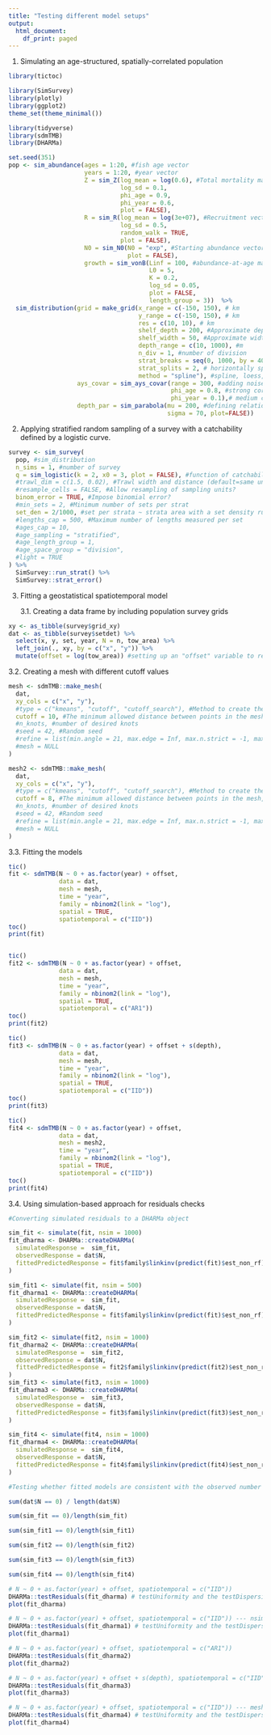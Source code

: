 ```yaml
---
title: "Testing different model setups"
output:
  html_document:
    df_print: paged
---
```

1.  Simulating an age-structured, spatially-correlated population
```r
library(tictoc)

library(SimSurvey)
library(plotly)
library(ggplot2)
theme_set(theme_minimal())

library(tidyverse)
library(sdmTMB)
library(DHARMa)

set.seed(351)
pop <- sim_abundance(ages = 1:20, #fish age vector
                     years = 1:20, #year vector
                     Z = sim_Z(log_mean = log(0.6), #Total mortality matrix -- rnorm
                               log_sd = 0.1,
                               phi_age = 0.9,
                               phi_year = 0.6, 
                               plot = FALSE),
                     R = sim_R(log_mean = log(3e+07), #Recruitment vector -- rnorm
                               log_sd = 0.5,
                               random_walk = TRUE, 
                               plot = FALSE),
                     N0 = sim_N0(N0 = "exp", #Starting abundance vector -- exponential Z; N0 at age 1 is R0
                                 plot = FALSE), 
                     growth = sim_vonB(Linf = 100, #abundance-at-age matrix
                                       L0 = 5, 
                                       K = 0.2, 
                                       log_sd = 0.05, 
                                       plot = FALSE,
                                       length_group = 3))  %>%
  sim_distribution(grid = make_grid(x_range = c(-150, 150), # km
                                    y_range = c(-150, 150), # km
                                    res = c(10, 10), # km 
                                    shelf_depth = 200, #Approximate depth of the shelf in m
                                    shelf_width = 50, #Approximate width of the shelf in km
                                    depth_range = c(10, 1000), #m
                                    n_div = 1, #number of division
                                    strat_breaks = seq(0, 1000, by = 40), #strata depth breaks, meter
                                    strat_splits = 2, # horizontally split strat
                                    method = "spline"), #spline, loess, linear interpolation options
                   ays_covar = sim_ays_covar(range = 300, #adding noise correlated across space, year, and age dimensions -- covariance matrix, higher value higher spatial correlation
                                             phi_age = 0.8, #strong correlation across ages
                                             phi_year = 0.1),# medium correlation across years
                   depth_par = sim_parabola(mu = 200, #defining relationship between abundance and depth, i.e., adding a parabolic depth 'preference', fish prefers occurring around 200 meters 
                                            sigma = 70, plot=FALSE)) 
```

2. Applying stratified random sampling of a survey with a catchability defined by a logistic curve.

```r
survey <- sim_survey(
  pop, #sim_distribution
  n_sims = 1, #number of survey
  q = sim_logistic(k = 2, x0 = 3, plot = FALSE), #function of catchability at age (k= The steepness of the curve, x0= x-value of the sigmoid's midpoint, curve max value=1)
  #trawl_dim = c(1.5, 0.02), #Trawl width and distance (default=same units as grid)
  #resample_cells = FALSE, #Allow resampling of sampling units?
  binom_error = TRUE, #Impose binomial error? 
  #min_sets = 2, #Minimum number of sets per strat
  set_den = 2/1000, #set per strata ~ strata area with a set density rule, sample size = sum(set numbers per strat) * years 
  #lengths_cap = 500, #Maximum number of lengths measured per set
  #ages_cap = 10,
  #age_sampling = "stratified",
  #age_length_group = 1,
  #age_space_group = "division",
  #light = TRUE
) %>% 
  SimSurvey::run_strat() %>% 
  SimSurvey::strat_error()
```

3. Fitting a geostatistical spatiotemporal model

   3.1. Creating a data frame by including population survey grids

```r
xy <- as_tibble(survey$grid_xy)
dat <- as_tibble(survey$setdet) %>%
  select(x, y, set, year, N = n, tow_area) %>%
  left_join(., xy, by = c("x", "y")) %>%
  mutate(offset = log(tow_area)) #setting up an "offset" variable to represent the tow area
```

   3.2. Creating a mesh with different cutoff values

```r
mesh <- sdmTMB::make_mesh(
  dat, 
  xy_cols = c("x", "y"),
  #type = c("kmeans", "cutoff", "cutoff_search"), #Method to create the mesh, default=cutoff
  cutoff = 10, #The minimum allowed distance between points in the mesh, Smaller `cutoff` values (in units x-y coordinate units), will generate more knots
  #n_knots, #number of desired knots
  #seed = 42, #Random seed
  #refine = list(min.angle = 21, max.edge = Inf, max.n.strict = -1, max.n = 1000),
  #mesh = NULL
)

mesh2 <- sdmTMB::make_mesh(
  dat, 
  xy_cols = c("x", "y"),
  #type = c("kmeans", "cutoff", "cutoff_search"), #Method to create the mesh, default=cutoff
  cutoff = 8, #The minimum allowed distance between points in the mesh, Smaller `cutoff` values (in units x-y coordinate units), will generate more knots
  #n_knots, #number of desired knots
  #seed = 42, #Random seed
  #refine = list(min.angle = 21, max.edge = Inf, max.n.strict = -1, max.n = 1000),
  #mesh = NULL
)
```

   3.3. Fitting the models

```r
tic()
fit <- sdmTMB(N ~ 0 + as.factor(year) + offset,
              data = dat,
              mesh = mesh,
              time = "year",
              family = nbinom2(link = "log"), 
              spatial = TRUE,
              spatiotemporal = c("IID"))
toc()
print(fit)


tic()
fit2 <- sdmTMB(N ~ 0 + as.factor(year) + offset,
              data = dat,
              mesh = mesh,
              time = "year",
              family = nbinom2(link = "log"), 
              spatial = TRUE,
              spatiotemporal = c("AR1"))
toc()
print(fit2)

tic()
fit3 <- sdmTMB(N ~ 0 + as.factor(year) + offset + s(depth),
              data = dat,
              mesh = mesh,
              time = "year",
              family = nbinom2(link = "log"), 
              spatial = TRUE,
              spatiotemporal = c("IID"))
toc()
print(fit3)

tic()
fit4 <- sdmTMB(N ~ 0 + as.factor(year) + offset,
              data = dat,
              mesh = mesh2,
              time = "year",
              family = nbinom2(link = "log"), 
              spatial = TRUE,
              spatiotemporal = c("IID"))
toc()
print(fit4)
```

   3.4. Using simulation-based approach for residuals checks

```r
#Converting simulated residuals to a DHARMa object

sim_fit <- simulate(fit, nsim = 1000)
fit_dharma <- DHARMa::createDHARMa(
  simulatedResponse =  sim_fit,
  observedResponse = dat$N, 
  fittedPredictedResponse = fit$family$linkinv(predict(fit)$est_non_rf) 
)

sim_fit1 <- simulate(fit, nsim = 500)
fit_dharma1 <- DHARMa::createDHARMa(
  simulatedResponse =  sim_fit,
  observedResponse = dat$N, 
  fittedPredictedResponse = fit$family$linkinv(predict(fit)$est_non_rf) 
)

sim_fit2 <- simulate(fit2, nsim = 1000) 
fit_dharma2 <- DHARMa::createDHARMa(
  simulatedResponse =  sim_fit2,
  observedResponse = dat$N, 
  fittedPredictedResponse = fit2$family$linkinv(predict(fit2)$est_non_rf) 
)
sim_fit3 <- simulate(fit3, nsim = 1000)
fit_dharma3 <- DHARMa::createDHARMa(
  simulatedResponse =  sim_fit3,
  observedResponse = dat$N, 
  fittedPredictedResponse = fit3$family$linkinv(predict(fit3)$est_non_rf) 
)

sim_fit4 <- simulate(fit4, nsim = 1000)
fit_dharma4 <- DHARMa::createDHARMa(
  simulatedResponse =  sim_fit4,
  observedResponse = dat$N, 
  fittedPredictedResponse = fit4$family$linkinv(predict(fit4)$est_non_rf) 
)
```

```r
#Testing whether fitted models are consistent with the observed number of zeros

sum(dat$N == 0) / length(dat$N)

sum(sim_fit == 0)/length(sim_fit)

sum(sim_fit1 == 0)/length(sim_fit1)

sum(sim_fit2 == 0)/length(sim_fit2)

sum(sim_fit3 == 0)/length(sim_fit3)

sum(sim_fit4 == 0)/length(sim_fit4)
```

```r
# N ~ 0 + as.factor(year) + offset, spatiotemporal = c("IID"))
DHARMa::testResiduals(fit_dharma) # testUniformity and the testDispersion 
plot(fit_dharma)
```

```r
# N ~ 0 + as.factor(year) + offset, spatiotemporal = c("IID")) --- nsim 500
DHARMa::testResiduals(fit_dharma1) # testUniformity and the testDispersion 
plot(fit_dharma1)
```

```r
# N ~ 0 + as.factor(year) + offset, spatiotemporal = c("AR1"))
DHARMa::testResiduals(fit_dharma2)
plot(fit_dharma2)
```

```r
# N ~ 0 + as.factor(year) + offset + s(depth), spatiotemporal = c("IID"))
DHARMa::testResiduals(fit_dharma3)
plot(fit_dharma3)
```

```r
# N ~ 0 + as.factor(year) + offset, spatiotemporal = c("IID")) --- mesh, cutoff 8
DHARMa::testResiduals(fit_dharma4) # testUniformity and the testDispersion 
plot(fit_dharma4)
```
